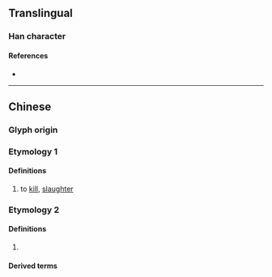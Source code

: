 {{character info}}
==Translingual==

===Han character===
{{Han char|rn=30|rad=口|as=08|sn=11|four=|canj=RSJR|ids=⿰口居}}

====References====
* {{Han ref|kx=0196.261|hdz=10647.051|uh=5579|ud=21881}}

----

==Chinese==
{{zh-forms}}

===Glyph origin===
{{Han etym}}

===Etymology 1===
{{zh-pron
|c=goe1
|cat=v
}}

====Definitions====
{{zh-hanzi}}

# to [[kill]], [[slaughter]]
#: {{zh-co|尋晚 佢 畀 人 啹{goe1}。|He was '''killed''' last night|C}}

===Etymology 2===
{{zh-pron
|c=goe1
|cat=pn
}}

====Definitions====
{{zh-hanzi}}

# {{n-g|Used in transcriptions.}}

====Derived terms====
{{zh-der|啹喀|啹喀兵}}